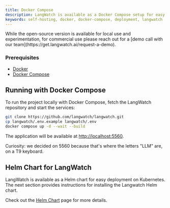 ```yaml
---
title: Docker Compose
description: LangWatch is available as a Docker Compose setup for easy deployment on your local machine
keywords: self-hosting, docker, docker-compose, deployment, langwatch
---
```


<Note>
While the open-source version is available for local use and experimentation, for commercial use please reach out for a [demo call with our team](https://get.langwatch.ai/request-a-demo).
</Note>

### Prerequisites

- [Docker](https://docs.docker.com/get-docker/)
- [Docker Compose](https://docs.docker.com/compose/install/)

## Running with Docker Compose

To run the project locally with Docker Compose, fetch the LangWatch repository and start the services:

```bash
git clone https://github.com/langwatch/langwatch.git
cp langwatch/.env.example langwatch/.env
docker compose up -d --wait --build
```

The application will be available at [http://localhost:5560](http://localhost:5560).

<Note>
 Curiosity: we decided on 5560 because that's where the letters "LLM" are, on a T9 keyboard.
</Note>

## Helm Chart for LangWatch

LangWatch is available as a Helm chart for easy deployment on Kubernetes. The next section provides instructions for installing the Langwatch Helm chart.

Check out the [Helm Chart](/self-hosting/helm) page for more details.
